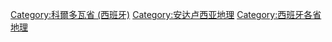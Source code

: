[[Category:科爾多瓦省_(西班牙)|Category:科爾多瓦省 (西班牙)]]
[[Category:安达卢西亚地理|Category:安达卢西亚地理]]
[[Category:西班牙各省地理|Category:西班牙各省地理]]